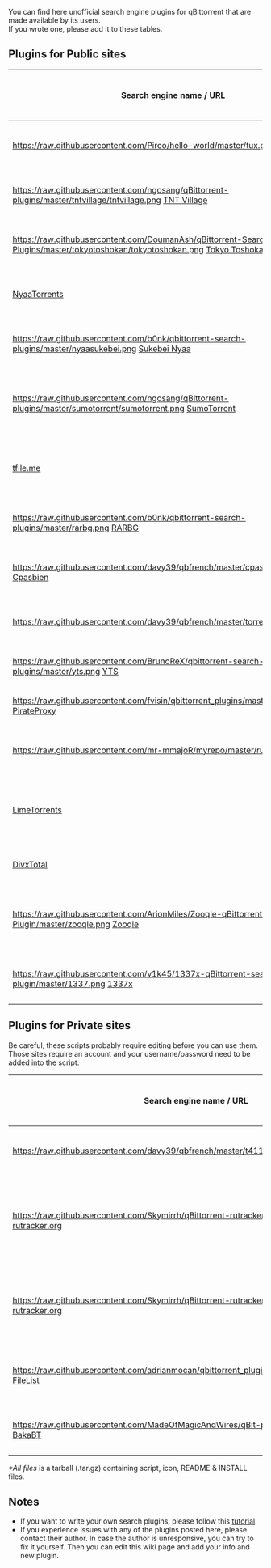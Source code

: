 You can find here unofficial search engine plugins for qBittorrent that are made available by its users.<br />
If you wrote one, please add it to these tables.

== Plugins for Public sites ==
{|
|-
!  Search engine name / URL
!  Plugin author name / e-mail
!  Version
!  Last update date
!  Download link
!  Comment
|-
| [[https://raw.githubusercontent.com/Pireo/hello-world/master/tux.png]] [http://linuxtracker.org/ Linux Tracker]
| toost.b@gmail.com
| 1.00
| April 12 2017
| [https://raw.githubusercontent.com/MadeOfMagicAndWires/qBit-plugins/master/engines/linuxtracker.py Download]
| Python2 & Python3 supported
|-
| [[https://raw.githubusercontent.com/ngosang/qBittorrent-plugins/master/tntvillage/tntvillage.png]] [http://www.tntvillage.scambioetico.org/?releaselist TNT Village]
| ngosang(at) hotmail(dot)es
| 1.00
| September 17 2015
| [https://raw.githubusercontent.com/ngosang/qBittorrent-plugins/master/tntvillage/tntvillage.py Download]
| Python2 & Python3 supported
|-
| [[https://raw.githubusercontent.com/DoumanAsh/qBittorrent-Search-Plugins/master/tokyotoshokan/tokyotoshokan.png]] [https://tokyotosho.info/index.php Tokyo Toshokan]
| custparasite(at) gmx(dot)se
| 2.0
| Sep 24 2015
| [https://raw.githubusercontent.com/DoumanAsh/qBittorrent-Search-Plugins/master/tokyotoshokan/tokyotoshokan.py Download]
| Python2 & Python3 supported
|-
| [https://www.nyaa.se/ NyaaTorrents]
| yukariin(at) yandex(dot)ru
| 2.29
| Mar 17 2016
| [https://raw.githubusercontent.com/Yukariin/qBittorrent-Search-Plugins/master/nyaatorrents.py Download]
| Python2 & Python3 supported
|-
| [[https://raw.githubusercontent.com/b0nk/qbittorrent-search-plugins/master/nyaasukebei.png]] [https://sukebei.nyaa.se/ Sukebei Nyaa]
| fsantos.pt (at) hotmail (dot) com
| 1.00
| Jun 27 2016
| [https://raw.githubusercontent.com/b0nk/qbittorrent-search-plugins/master/nyaasukebei.py Download]
| Python2 & Python3 supported
|-
| [[https://raw.githubusercontent.com/ngosang/qBittorrent-plugins/master/sumotorrent/sumotorrent.png]] [https://www.sumotorrent.sx/ SumoTorrent]
| ngosang(at) hotmail(dot)es
| 1.3
| Sep 25 2015
| [https://raw.githubusercontent.com/ngosang/qBittorrent-plugins/master/sumotorrent/sumotorrent.py Download]
| Python2 & Python3 supported. qBittorrent 3.3.0+
|-
| [http://tfile.me/ tfile.me]
| bnagaev(at) gmail(dot)com, danerde(at) gmail(dot)com
| 2.03
| Dec 13 2015
| [https://raw.githubusercontent.com/starius/qbittorrent-plugins/master/tfile_me.py Download]
| Python2 & Python3 supported
|-
| [[https://raw.githubusercontent.com/b0nk/qbittorrent-search-plugins/master/rarbg.png]] [https://rarbg.to/ RARBG]
| fsantos.pt (at) hotmail (dot) com
| 1.12
| May 25 2016
| [https://raw.githubusercontent.com/b0nk/qbittorrent-search-plugins/master/rarbg.py Download]
| Python2 & Python3 supported
|-
| [[https://raw.githubusercontent.com/davy39/qbfrench/master/cpasbien.png]] [http://www.cpasbien.cm/ Cpasbien]
| davy39(at) hmamail(dot)com
| 1.1
| Aug 19 2016
| [https://raw.githubusercontent.com/davy39/qbfrench/master/cpasbien.py Download]
| Python2 & Python3 supported
|-
| [[https://raw.githubusercontent.com/davy39/qbfrench/master/torrent9.png]] [http://www.torrent9.tv/ Torrent9]
| davy39(at) hmamail(dot)com
| 1.1
| Aug 11 2016
| [https://raw.githubusercontent.com/davy39/qbfrench/master/torrent9.py Download]
| Python2 & Python3 supported
|-
| [[https://raw.githubusercontent.com/BrunoReX/qbittorrent-search-plugins/master/yts.png]] [http://yts.re/ YTS]
| brunorex(at) gmail(dot).com
| 1.0
| Oct 8 2014
| [https://raw.githubusercontent.com/BrunoReX/qbittorrent-search-plugins/master/yts.py Download]
| Outdated
|-
| [[https://raw.githubusercontent.com/fvisin/qbittorrent_plugins/master/pirateproxy.png]] [https://pirateproxy.bz/ PirateProxy]
| fab(at) gnux(dot)info
| 1.53
| Sept 30 2014
| [https://raw.githubusercontent.com/fvisin/qbittorrent_plugins/master/pirateproxy.py Download]
| Outdated
|-
| [[https://raw.githubusercontent.com/mr-mmajoR/myrepo/master/rutor.png]] [http://rutor.info/ Rutor]
| mmajor(at) yandex(dot)ru
| 1.20
| January 14 2017
| [https://raw.githubusercontent.com/Pireo/hello-world/master/rutor.py Download]
| Works with Python 3
|-
| [https://www.limetorrents.cc/ LimeTorrents]
| [https://github.com/lima66 lima66]
| 3.07
| April 18 2017
| [https://raw.githubusercontent.com/lima66/Torrents_Plugin/master/limetorrents.py Download] / [https://github.com/lima66/Torrents_Plugin/blob/master/limetorrents.py GitHub]
| Python2 & Python3 supported. qBittorrent 3.3.12
|-
| [http://divxtotal.com/ DivxTotal]
| hazuki.shiro(at) gmail(dot)com
| 1.2
| Nov 13 2011
| [https://raw.github.com/cdumez/qBittorrent-Search-Plugins/master/divxtotal.py Download]
| Outdated
|-
| [[https://raw.githubusercontent.com/ArionMiles/Zooqle-qBittorrent-Plugin/master/zooqle.png]] [https://zooqle.com/ Zooqle]
| [https://github.com/ArionMiles Arion_Miles]
| 1.11
| Mar 22, 2016
| [https://raw.githubusercontent.com/ArionMiles/Zooqle-qBittorrent-Plugin/master/zooqle.py Download] / [https://github.com/ArionMiles/Zooqle-qBittorrent-Plugin GitHub repository]
| Python2 & Python3 supported. qBittorrent 3.3.10+
|-
| [[https://raw.githubusercontent.com/v1k45/1337x-qBittorrent-search-plugin/master/1337.png]] [https://1337x.to/ 1337x]
| [https://github.com/v1k45 v1k45]
| 1.10
| Mar 26, 2017
| [https://raw.githubusercontent.com/v1k45/1337x-qBittorrent-search-plugin/master/leetx.py Download] / [https://github.com/v1k45/1337x-qBittorrent-search-plugin Github repository]
| Python2 & Python3 supported.
|}

== Plugins for Private sites ==
Be careful, these scripts probably require editing before you can use them.<br />
Those sites require an account and your username/password need to be added into the script.

{|
|-
!  Search engine name / URL
!  Plugin author name / e-mail
!  Version
!  Last update date
!  Download link
!  Comment
|-
| [[https://raw.githubusercontent.com/davy39/qbfrench/master/t411.png]] [http://www.t411.ch T411]
| davy39(at) hmamail(dot)com
| 1.2
| Aug 11 2016
| [https://raw.githubusercontent.com/davy39/qbfrench/master/t411.py Script only] / [https://github.com/davy39/qbfrench/wiki README]*
| Python2 & Python3 supported
|-
| [[https://raw.githubusercontent.com/Skymirrh/qBittorrent-rutracker-plugin/master/rutracker.png]] [http://rutracker.org/ rutracker.org]
| skymirrh(at) gmail(dot)com
| 1.05
| July 12 2016
| [https://github.com/Skymirrh/qBittorrent-rutracker-plugin Download]
| Python2 & Python3 supported. Tested with qBittorrent 3.3.5.
|-
| [[https://raw.githubusercontent.com/Skymirrh/qBittorrent-rutracker-plugin/master/rutracker.png]] [http://rutracker.org/ rutracker.org]
| alvin1979(at) mail(dot)ru
| 1.00
| Sep 14 2016
| [https://github.com/alvin1979/qbrutracker Download]
| Python3 supported. Tested with qBittorrent 3.3.6.
|-
| [[https://raw.githubusercontent.com/adrianmocan/qbittorrent_plugin_filelist.ro/master/favicon.png]] [https://filelist.ro/ FileList]
| adrian.mocan(at) gmail(dot)com
| 1.0
| Jun 07 2015
| [https://github.com/adrianmocan/qbittorrent_plugin_filelist.ro/blob/master/filelist_ro/filelist.py Script only] / [https://github.com/adrianmocan/qbittorrent_plugin_filelist.ro/blob/master/filelist_ro.zip All files]*
| Tested with qBittorrent >= 3.1.9
|-
| [[https://raw.githubusercontent.com/MadeOfMagicAndWires/qBit-plugins/master/favicon.png]] [https://bakabt.me BakaBT]
| toost.b@gmail.com
| 1.0.2
| 2017-03-13
| [https://github.com/MadeOfMagicAndWires/qBit-plugin/blob/master/engines/bakabt.py Script] / [https://raw.githubusercontent.com/MadeOfMagicAndWires/qBit-plugin/master/README.md README]
| Python 2 & 3 supported.
|}
''*All files'' is a tarball (.tar.gz) containing script, icon, README & INSTALL files.

== Notes ==
* If you want to write your own search plugins, please follow this [[How-to-write-a-search-plugin|tutorial]].
* If you experience issues with any of the plugins posted here, please contact their author. In case the author is unresponsive, you can try to fix it yourself. Then you can edit this wiki page and add your info and new plugin.
